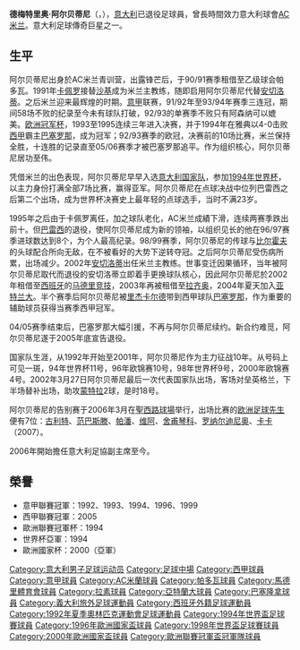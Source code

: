 {{noteTA
|G1=uefa
|G2=意甲
|G3=Football
|G4=ACmilan
|T=zh-hans:德梅特里奥·阿尔贝蒂尼;zh-hk:德梅特里奧·阿伯天尼;zh-tw:德梅特里奧·阿爾貝蒂尼;
|1=zh-hans:阿尔贝蒂尼;zh-hk:阿伯天尼;zh-tw:阿爾貝蒂尼;
}}
{{Infobox football biography
| name               = 德梅特里奥·阿尔贝蒂尼<br>''Demetrio Albertini''
| image              = Demetrio Albertini in 2016.jpg
| image_size         = 250px
| nickname = 
| height             = {{convert|1.80|m|abbr=on}}
| birth_date         = {{birth date and age|1971|8|23|df=y}}
| birth_place        = {{ITA}}[[布里安扎地区贝萨纳|布里安扎地区贝萨纳]]
| currentclub        =
| position = [[中場|中場]]
| youthyears1        =  |youthclubs1   = [[AC米兰|AC米兰]]
| years1             = 1988–2002 |clubs1 = [[AC米兰|AC米兰]]                             |caps1 = 293 |goals1 = 21
| years2             = 1990–1991 |clubs2 = → [[帕多瓦足球俱樂部|帕多瓦]]（外借） |caps2 = 28  |goals2 = 5
| years3             = 2002–2003 |clubs3 = [[马德里竞技俱乐部|马德里竞技]]        |caps3 = 28  |goals3 = 2
| years4             = 2003–2004 |clubs4 = [[拉素體育會|拉素]]                    |caps4 = 23  |goals4 = 2
| years5             = 2004–2005 |clubs5 = [[亞特蘭大足球俱樂部|亞特蘭大]]        |caps5 = 14  |goals5 = 1
| years6             = 2005      |clubs6 = [[巴塞羅那足球俱樂部|巴塞羅那]]        |caps6 = 5   |goals6 = 0
| totalcaps          = 393       |totalgoals  = 31
| nationalyears1   = 1989      |nationalteam1 = 意大利U-18                              |nationalcaps1 = 7 |nationalgoals1 = 0
| nationalyears2   = 1990–1992 |nationalteam2 = [[義大利21歲以下國家足球隊|義大利U-21]] |nationalcaps2 = 17|nationalgoals2 = 0
| nationalyears3   = 1992      |nationalteam3 = 意大利國奧隊                            |nationalcaps3 = 5 |nationalgoals3 = 2
| nationalyears4   = 1991–2002 |nationalteam4 = [[意大利國家足球隊|意大利]]             |nationalcaps4 = 79|nationalgoals4 = 3
| pcupdate = 
| ntupdate = 2006年7月2日
| medaltemplates =
{{MedalTeam|{{fb|ITA}}}}
{{MedalCompetition |[[世界盃足球賽|国际足联世界杯]]}}
{{MedalSilver|[[1994年世界盃足球賽|1994年美國]]|}}
{{MedalCompetition|[[歐洲國家盃|歐洲國家盃]]}}
{{MedalSilver|[[2000年歐洲足球錦標賽|2000年荷蘭、比利時]]|}}
}}

'''德梅特里奥·阿尔贝蒂尼'''（{{lang-it|Demetrio Albertini}}，{{bd|1971年|8月23日|catIdx=Albertini, Demetrio}}），[[意大利|意大利]]已退役足球員，曾長時間效力意大利球會[[AC米兰|AC米兰]]。意大利足球傳奇巨星之一。

==生平==
阿尔贝蒂尼出身於AC米兰青训营，出露锋芒后，于90/91赛季租借至乙级球会帕多瓦。1991年[[法比奥·卡佩罗|卡佩罗]]接替[[艾列高·沙基|沙基]]成为米兰主教练，随即启用阿尔贝蒂尼代替[[卡洛·安切洛蒂|安切洛蒂]]。之后米兰迎来最辉煌的时期。[[意甲|意甲]]联赛，91/92年至93/94年赛季三连冠，期间58场不败的纪录至今未有球队打破，92/93的单赛季不败只有阿森纳可以媲美。[[欧洲冠军杯|欧洲冠军杯]]，1993至1995连续三年进入决赛，并于1994年在雅典以4-0击败[[西甲|西甲]]霸主[[巴塞羅那足球俱樂部|巴塞罗那]]，成为冠军；92/93赛季的欧冠，决赛前的10场比赛，米兰保持全胜，十连胜的记录直至05/06赛季才被巴塞罗那追平。作为组织核心，阿尔贝蒂尼居功至伟。

凭借米兰的出色表现，阿尔贝蒂尼早早入选[[意大利國家足球隊|意大利国家队]]，参加[[1994年世界杯|1994年世界杯]]，以主力身份打满全部7场比赛，赢得亚军。阿尔贝蒂尼在点球决战中位列巴雷西之后第二个出场，成为世界杯决赛史上最年轻的点球选手，当时不满23岁。

1995年之后由于卡佩罗离任，加之球队老化，AC米兰成績下滑，连续两赛季跌出前十。但[[弗兰科·巴雷西|巴雷西]]的退役，使阿尔贝蒂尼成为新的领袖，以组织见长的他在96/97赛季进球数达到8个，为个人最高纪录。98/99赛季，阿尔贝蒂尼的传球与[[奥利弗·比尔霍夫|比尔霍夫]]的头球配合所向无敌，在不被看好的大势下逆转夺冠。之后阿尔贝蒂尼受伤病所累，出场减少。2002年[[卡洛·安切洛蒂|安切洛蒂]]出任米兰主教练。世事变迁因果循环，当年被阿尔贝蒂尼取代而退役的安切洛蒂立即着手更换球队核心，因此阿尔贝蒂尼於2002年租借至[[西班牙|西班牙]]的[[马德里竞技俱乐部|马德里竞技]]，2003年再被租借至[[拉素體育會|拉齐奥]]，2004年夏天加入[[亞特蘭大足球俱樂部|亚特兰大]]。半个赛季后阿尔贝蒂尼被[[弗兰克·里杰卡尔德|里杰卡尔德]]带到西甲球队[[巴塞羅那足球俱樂部|巴塞罗那]]，作为重要的辅助球员获得当赛季西甲冠军。

04/05赛季结束后，巴塞罗那大幅引援，不再与阿尔贝蒂尼续约。新合约难觅，阿尔贝蒂尼遂于2005年底宣告退役。

国家队生涯，从1992年开始至2001年，阿尔贝蒂尼作为主力征战10年。从号码上可见一斑，94年世界杯11号，96年欧锦赛10号，98年世界杯9号，2000年欧锦赛4号。2002年3月27日阿尔贝蒂尼最后一次代表国家队出场，客场对垒英格兰，下半场替补出场，助攻[[文森佐·蒙特拉|蒙特拉]]2球，是时18号。

阿尔贝蒂尼的告别赛于2006年3月在[[聖西路球場|聖西路球場]]举行，出场比赛的[[欧洲足球先生|欧洲足球先生]]便有7位：[[路德·古利特|古利特]]、[[马尔科·范巴斯滕|范巴斯滕]]、[[让-皮埃尔·帕潘|帕潘]]、[[乔治·维阿|维阿]]、[[舍甫琴科|舍甫琴科]]、[[罗纳尔迪尼奥|罗纳尔迪尼奥]]、[[卡卡|卡卡]]（2007）。

2006年開始擔任意大利足協副主席至今。

==榮譽==
* 意甲聯賽冠軍：1992、1993、1994、1996、1999
* 西甲聯賽冠軍：2005
* 歐洲聯賽冠軍杯：1994
* 世界杯亞軍：1994
* 歐洲國家杯：2000（亞軍）

{{1994年世界杯足球赛意大利参赛名单}}
{{1996年歐洲足球錦標賽足球賽意大利參賽名單}}
{{1998年世界杯足球赛意大利参赛名单}}
{{2000年歐洲足球錦標賽意大利參賽名單}}

{{DEFAULTSORT:Albertini, Demetrio}}
[[Category:意大利男子足球运动员|Category:意大利男子足球运动员]]
[[Category:足球中場|Category:足球中場]]
[[Category:西甲球員|Category:西甲球員]]
[[Category:意甲球員|Category:意甲球員]]
[[Category:AC米蘭球員|Category:AC米蘭球員]]
[[Category:帕多瓦球員|Category:帕多瓦球員]]
[[Category:馬德里體育會球員|Category:馬德里體育會球員]]
[[Category:拉素球員|Category:拉素球員]]
[[Category:亞特蘭大球員|Category:亞特蘭大球員]]
[[Category:巴塞隆拿球員|Category:巴塞隆拿球員]]
[[Category:義大利旅外足球運動員|Category:義大利旅外足球運動員]]
[[Category:西班牙外籍足球運動員|Category:西班牙外籍足球運動員]]
[[Category:1992年夏季奧林匹克運動會足球運動員|Category:1992年夏季奧林匹克運動會足球運動員]]
[[Category:1994年世界盃足球賽球員|Category:1994年世界盃足球賽球員]]
[[Category:1996年歐洲國家盃球員|Category:1996年歐洲國家盃球員]]
[[Category:1998年世界盃足球賽球員|Category:1998年世界盃足球賽球員]]
[[Category:2000年歐洲國家盃球員|Category:2000年歐洲國家盃球員]]
[[Category:歐洲聯賽冠軍盃冠軍隊球員|Category:歐洲聯賽冠軍盃冠軍隊球員]]